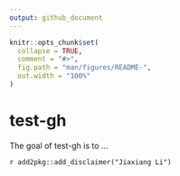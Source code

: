 ```yaml
---
output: github_document
---
```


<!-- README.md is generated from README.Rmd. Please edit that file -->

```r
knitr::opts_chunk$set(
  collapse = TRUE,
  comment = "#>",
  fig.path = "man/figures/README-",
  out.width = "100%"
)
```

# test-gh

<!-- badges: start -->
<!-- badges: end -->

The goal of test-gh is to ...


`r add2pkg::add_disclaimer("Jiaxiang Li")`
